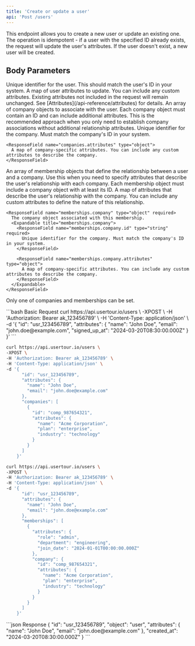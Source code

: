 ```yaml
---
title: 'Create or update a user'
api: 'Post /users'
---
```


This endpoint allows you to create a new user or update an existing one. The operation is idempotent - if a user with the specified ID already exists, the request will update the user's attributes. If the user doesn't exist, a new user will be created.

## Body Parameters

<ParamField body="id" type="string" required>
  Unique identifier for the user. This should match the user's ID in your system.
</ParamField>

<ParamField body="attributes" type="object">
  A map of user attributes to update. You can include any custom attributes. Existing attributes not included in the request will remain unchanged. See [Attributes](/api-reference/attributes) for details.
</ParamField>

<ParamField body="companies" type="array">
  An array of company objects to associate with the user. Each company object must contain an ID and can include additional attributes. This is the recommended approach when you only need to establish company associations without additional relationship attributes.
  <Expandable title="companies">
    <ResponseField name="companies.id" type="string" required>
      Unique identifier for the company. Must match the company's ID in your system.
    </ResponseField>

    <ResponseField name="companies.attributes" type="object">
      A map of company-specific attributes. You can include any custom attributes to describe the company.
    </ResponseField>
  </Expandable>
</ParamField>

<ParamField body="memberships" type="array">
  An array of membership objects that define the relationship between a user and a company. Use this when you need to specify attributes that describe the user's relationship with each company. Each membership object must include a company object with at least its ID.
  <Expandable title="memberships">
    <ResponseField name="memberships.attributes" type="object" required>
      A map of attributes that describe the user's relationship with the company. You can include any custom attributes to define the nature of this relationship.
    </ResponseField>

    <ResponseField name="memberships.company" type="object" required>
      The company object associated with this membership.
      <Expandable title="memberships.company">
        <ResponseField name="memberships.company.id" type="string" required>
          Unique identifier for the company. Must match the company's ID in your system.
        </ResponseField>

        <ResponseField name="memberships.company.attributes" type="object">
          A map of company-specific attributes. You can include any custom attributes to describe the company.
        </ResponseField>
      </Expandable>
    </ResponseField>
  </Expandable>
</ParamField>

<Note>Only one of companies and memberships can be set.</Note>


<RequestExample>
  ```bash Basic Request
  curl https://api.usertour.io/users \
  -XPOST \
  -H 'Authorization: Bearer ak_123456789' \
  -H 'Content-Type: application/json' \
  -d '{
        "id": "usr_123456789",
        "attributes": {
          "name": "John Doe",
          "email": "john.doe@example.com",
          "signed_up_at": "2024-03-20T08:30:00.000Z"
        }
      }'
  ```

  ```bash With Companies
  curl https://api.usertour.io/users \
  -XPOST \
  -H 'Authorization: Bearer ak_123456789' \
  -H 'Content-Type: application/json' \
  -d '{
        "id": "usr_123456789",
        "attributes": {
          "name": "John Doe",
          "email": "john.doe@example.com"
        },
        "companies": [
          {
            "id": "comp_987654321",
            "attributes": {
              "name": "Acme Corporation",
              "plan": "enterprise",
              "industry": "technology"
            }
          }
        ]
      }'
  ```

  ```bash With Memberships
  curl https://api.usertour.io/users \
  -XPOST \
  -H 'Authorization: Bearer ak_123456789' \
  -H 'Content-Type: application/json' \
  -d '{
        "id": "usr_123456789",
        "attributes": {
          "name": "John Doe",
          "email": "john.doe@example.com"
        },
        "memberships": [
          {
            "attributes": {
              "role": "admin",
              "department": "engineering",
              "join_date": "2024-01-01T00:00:00.000Z"
            },
            "company": {
              "id": "comp_987654321",
              "attributes": {
                "name": "Acme Corporation",
                "plan": "enterprise",
                "industry": "technology"
              }
            }
          }
        ]
      }'
  ```
</RequestExample>

<ResponseExample>
  ```json Response
  {
    "id": "usr_123456789",
    "object": "user",
    "attributes": {
      "name": "John Doe",
      "email": "john.doe@example.com"
    },
    "created_at": "2024-03-20T08:30:00.000Z"
  }
  ```
</ResponseExample>
